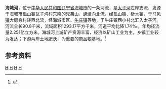 
'''海城河'''，位于[[中华人民共和国|中华人民共和国]][[辽宁省|辽宁省]][[海城市|海城市]]的一条河流，是[[太子河|太子河]]左岸支流，发源于海城市[[孤山镇_(海城市)|孤山镇]]瓦子沟村东南的兄弟山，蜿蜒向北流，经孤山镇、[[析木镇|析木镇]]，于[[马风镇|马风镇]]大房身村转西北流，经海城市区、[[牛庄镇_(海城市)|牛庄镇]]等地，于牛庄镇西小村北汇入太子河。河流全长90.8千米，流域面积1293.17平方千米，河道平均比降1.74‰，年均径流量2.251亿立方米。海城河上游矿产资源丰富，经济以矿山工业为主，乡镇工业较为发达；下游两岸土地肥沃，为重要的商品粮基地。<ref name="中国河湖大典">{{cite book zh |author=《[[中国河湖大典|中国河湖大典]]》编纂委员会 |title=《中国河湖大典·黑龙江、辽河卷》 |format=M |edition=1 |location=北京 |publisher=中国水利水电出版社 |date=2014年4月 |pages=287页 |id= ISBN 978-7-5170-1950-3}}</ref>
==参考资料==
{{reflist}}

{{China-river-stub}}
[[Category:辽宁河流|H]]
[[Category:辽河水系|H]]
[[Category:鞍山地理|H]]
[[Category:海城市|H]]